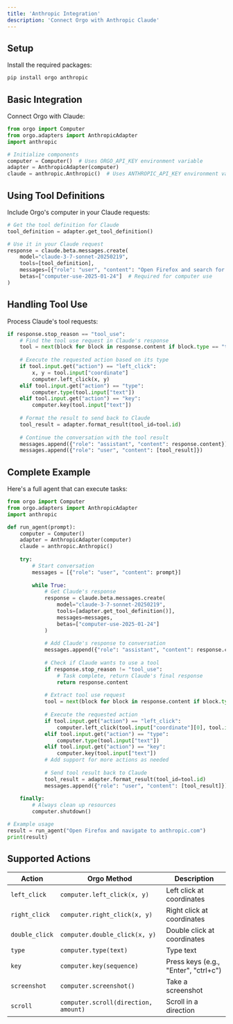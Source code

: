 ```yaml
---
title: 'Anthropic Integration'
description: 'Connect Orgo with Anthropic Claude'
---
```


## Setup

Install the required packages:

```bash
pip install orgo anthropic
```

## Basic Integration

Connect Orgo with Claude:

```python
from orgo import Computer
from orgo.adapters import AnthropicAdapter
import anthropic

# Initialize components
computer = Computer()  # Uses ORGO_API_KEY environment variable
adapter = AnthropicAdapter(computer)
claude = anthropic.Anthropic()  # Uses ANTHROPIC_API_KEY environment variable
```

## Using Tool Definitions

Include Orgo's computer in your Claude requests:

```python
# Get the tool definition for Claude
tool_definition = adapter.get_tool_definition()

# Use it in your Claude request
response = claude.beta.messages.create(
    model="claude-3-7-sonnet-20250219",
    tools=[tool_definition],
    messages=[{"role": "user", "content": "Open Firefox and search for cats"}],
    betas=["computer-use-2025-01-24"]  # Required for computer use
)
```

## Handling Tool Use

Process Claude's tool requests:

```python
if response.stop_reason == "tool_use":
    # Find the tool use request in Claude's response
    tool = next(block for block in response.content if block.type == "tool_use")
    
    # Execute the requested action based on its type
    if tool.input.get("action") == "left_click":
        x, y = tool.input["coordinate"]
        computer.left_click(x, y)
    elif tool.input.get("action") == "type":
        computer.type(tool.input["text"])
    elif tool.input.get("action") == "key":
        computer.key(tool.input["text"])
    
    # Format the result to send back to Claude
    tool_result = adapter.format_result(tool_id=tool.id)
    
    # Continue the conversation with the tool result
    messages.append({"role": "assistant", "content": response.content})
    messages.append({"role": "user", "content": [tool_result]})
```

## Complete Example

Here's a full agent that can execute tasks:

```python
from orgo import Computer
from orgo.adapters import AnthropicAdapter
import anthropic

def run_agent(prompt):
    computer = Computer()
    adapter = AnthropicAdapter(computer)
    claude = anthropic.Anthropic()
    
    try:
        # Start conversation
        messages = [{"role": "user", "content": prompt}]
        
        while True:
            # Get Claude's response
            response = claude.beta.messages.create(
                model="claude-3-7-sonnet-20250219",
                tools=[adapter.get_tool_definition()],
                messages=messages,
                betas=["computer-use-2025-01-24"]
            )
            
            # Add Claude's response to conversation
            messages.append({"role": "assistant", "content": response.content})
            
            # Check if Claude wants to use a tool
            if response.stop_reason != "tool_use":
                # Task complete, return Claude's final response
                return response.content
            
            # Extract tool use request
            tool = next(block for block in response.content if block.type == "tool_use")
            
            # Execute the requested action
            if tool.input.get("action") == "left_click":
                computer.left_click(tool.input["coordinate"][0], tool.input["coordinate"][1])
            elif tool.input.get("action") == "type":
                computer.type(tool.input["text"])
            elif tool.input.get("action") == "key":
                computer.key(tool.input["text"])
            # Add support for more actions as needed
            
            # Send tool result back to Claude
            tool_result = adapter.format_result(tool_id=tool.id)
            messages.append({"role": "user", "content": [tool_result]})
    
    finally:
        # Always clean up resources
        computer.shutdown()

# Example usage
result = run_agent("Open Firefox and navigate to anthropic.com")
print(result)
```

## Supported Actions

| Action | Orgo Method | Description |
| ------ | ----------- | ----------- |
| `left_click` | `computer.left_click(x, y)` | Left click at coordinates |
| `right_click` | `computer.right_click(x, y)` | Right click at coordinates |
| `double_click` | `computer.double_click(x, y)` | Double click at coordinates |
| `type` | `computer.type(text)` | Type text |
| `key` | `computer.key(sequence)` | Press keys (e.g., "Enter", "ctrl+c") |
| `screenshot` | `computer.screenshot()` | Take a screenshot |
| `scroll` | `computer.scroll(direction, amount)` | Scroll in a direction |